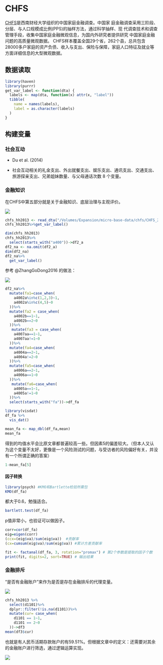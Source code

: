# CHFS

[CHFS](https://chfs.swufe.edu.cn/)是西南财经大学组织的中国家庭金融调查。中国家
庭金融调查采用三阶段、分层、与人口规模成比例(PPS)的抽样方法，通过科学抽样、现
代调查技术和调查管理手段，收集中国家庭金融微观信息，为国内外研究者提供研究
中国家庭金融问题的高质量微观数据。
CHFS样本覆盖全国29个省，262个县，总共包含28000多户家庭的资产负债、收入与支出、保险与保障，家庭人口特征及就业等方面详细信息的大型微观数据。


## 数据读取


```r
library(haven)
library(purrr)
get_var_label <- function(dta) {
  labels <- map(dta, function(x) attr(x, "label"))
  tibble(
    name = names(labels),
    label = as.character(labels)
  )
}
```





## 构建变量

### 社会互动

- Du et al. (2014)

- 社会互动相关的礼金支出、外出就餐支出、娱乐支出、通讯支出、交通支出、旅游探亲支出、兄弟姐妹数量、与父母通话次数 8 个变量。








### 金融知识

在CHFS中第五部分就是关于金融知识、底层治理与主观评价。

![](image/fin-know.png)



```r
chfs_hh2013 <- read_dta("/Volumes/Expansion/micro-base-data/chfs/CHFS_2013/chfs2013_hh_20191120_version14.dta")
chfs_hh2013%>%get_var_label()
```


```r
dim(chfs_hh2013)
chfs_hh2013%>%
  select(starts_with("a400"))->df2_a
df2_na <- na.omit(df2_a) 
dim(df2_na)
df2_na%>%
  get_var_label()
```


参考 @ZhangGoDong2016 的做法：

![](image/fin-know2.png)

```r
df2_na%>%
  mutate(fa1=case_when(
    a4002a%in%c(1,2,3)~1,
    a4002a%in%c(4,5)~0
  ))%>%
  mutate(fa2 = case_when(
    a4002b==1~1,
    a4002b==2~0
  ))%>%
   mutate(fa3 = case_when(
    a4007aa==1~1,
    a4007aa!=1~0
  ))%>%
  mutate(fa4=case_when(
    a4004a==2~1,
    a4004a!=2~0
  ))%>%
  mutate(fa5=case_when(
    a4006a==2~1,
    a4006a==1~0
  ))%>%
   mutate(fa6=case_when(
    a4005a==1~1,
    a4005a!=1~0
  ))%>%
  select(starts_with("fa"))->df_fa
```


```r
library(visdat)
df_fa %>%
  vis_dat()
```



```r
mean_fa <- map_dbl(df_fa,mean)
mean_fa
```

得到的均值水平会比原文章都普遍较高一些。但因素5的偏差较大。（但本人又认为这个变量不太好，更像是一个风险测试的问题，与受访者的风险偏好有关，并没有一个所谓正确的答案）

```r
1-mean_fa[5]
```



#### 因子转换

```r
library(psych) #KMO和Bartlette检验所需包
KMO(df_fa)
```

都大于0.6，勉强适合。

```r
bartlett.test(df_fa)
```
p值非常小，也验证可以做因子。


```r
corr=cor(df_fa)
eig=eigen(corr)
(ccx=(eig$va)/sum(eig$va))  #贡献率
(cx=cumsum(eig$va)/sum(eig$va)) #累计方差贡献率
```



```r
fit <- factanal(df_fa, 3, rotation="promax") # 第2个参数是提取的因子个数
print(fit, digits=2, sort=TRUE) # 输出结果
```




### 金融排斥

“是否有金融账户”来作为是否是存在金融排斥的代理变量。

![](image/account.png)


```r
chfs_hh2013 %>%
  select(d1101)%>%
  dplyr::filter(!is.na(d1101))%>%
  mutate(cur= case_when(
    d1101 == 1~1,
    d1101 == 2~0
  ))->df3
mean(df3$cur)
```


也就是有人民币活期存款账户的有59.51%。但根据文章中的定义：还需要对其余的金融账户进行筛选，通过逻辑运算实现。

![](image/exclude.png)



